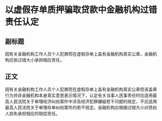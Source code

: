 # 以虚假存单质押骗取贷款中金融机构过错责任认定
## 副标题
因有关金融机构工作人员个人犯罪而在虚假存单上盖有金融机构真实公章，金融机构应依过错大小承担相应责任。
## 正文
因有关金融机构工作人员个人犯罪而在虚假存单上盖有金融机构真实公章但该盖章行为并非金融机构本身真实意思表示情况下，认定有关当事人民事责任时应适用最高人民法院关于审理经济纠纷案件中涉及经济犯罪嫌疑若干问题的规定，不应适用最高人民法院关于审理存单纠纷案件的若干规定。金融机构应根据过错大小对债权人损失承担相应的赔偿责任。